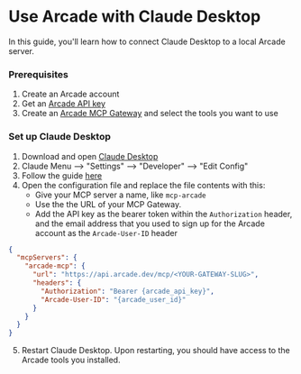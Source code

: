 
# Use Arcade with Claude Desktop

In this guide, you'll learn how to connect Claude Desktop to a local Arcade server.

<Steps>

### Prerequisites

1. Create an <SignupLink linkLocation="docs:claude-desktop-client">Arcade account</SignupLink>
2. Get an [Arcade API key](/home/api-keys)
3. Create an [Arcade MCP Gateway](/home/mcp-gateways) and select the tools you want to use

### Set up Claude Desktop

1. Download and open [Claude Desktop](https://claude.ai/download)
2. Claude Menu --> "Settings" --> "Developer" --> "Edit Config"
3. Follow the guide [here](https://support.claude.com/en/articles/11175166-getting-started-with-custom-connectors-using-remote-mcp)
4. Open the configuration file and replace the file contents with this:
    * Give your MCP server a name, like `mcp-arcade`
    * Use the the URL of your MCP Gateway.
    * Add the API key as the bearer token within the `Authorization` header, and the email address that you used to sign up for the Arcade account as the `Arcade-User-ID` header

```json
{
  "mcpServers": {
    "arcade-mcp": {
      "url": "https://api.arcade.dev/mcp/<YOUR-GATEWAY-SLUG>",
      "headers": {
        "Authorization": "Bearer {arcade_api_key}",
        "Arcade-User-ID": "{arcade_user_id}"
      }
    }
  }
}
```

5. Restart Claude Desktop. Upon restarting, you should have access to the Arcade tools you installed.

</Steps>
